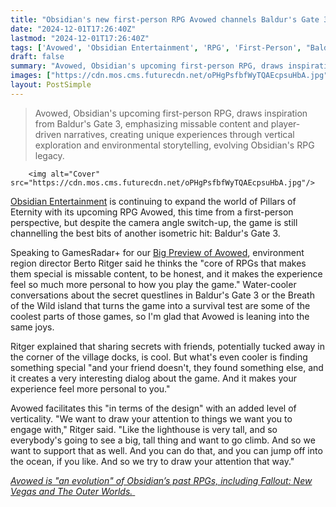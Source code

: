```yaml
---
title: "Obsidian's new first-person RPG Avowed channels Baldur's Gate 3 in one key way: 'The core of RPGs that makes them special is missable content'"
date: "2024-12-01T17:26:40Z"
lastmod: "2024-12-01T17:26:40Z"
tags: ['Avowed', 'Obsidian Entertainment', 'RPG', 'First-Person', "Baldur's Gate 3", 'Pillars of Eternity']
draft: false
summary: "Avowed, Obsidian's upcoming first-person RPG, draws inspiration from Baldur's Gate 3, emphasizing missable content and player-driven narratives, creating unique experiences through vertical exploration and environmental storytelling, evolving Obsidian's RPG legacy."
images: ["https://cdn.mos.cms.futurecdn.net/oPHgPsfbfWyTQAEcpsuHbA.jpg"]
layout: PostSimple
---
```

> Avowed, Obsidian's upcoming first-person RPG, draws inspiration from Baldur's Gate 3, emphasizing missable content and player-driven narratives, creating unique experiences through vertical exploration and environmental storytelling, evolving Obsidian's RPG legacy.


        <img alt="Cover" src="https://cdn.mos.cms.futurecdn.net/oPHgPsfbfWyTQAEcpsuHbA.jpg"/>
        
[Obsidian Entertainment](https://www.gamesradar.com/tag/obsidian-entertainment/) is continuing to expand the world of Pillars of Eternity with its upcoming RPG Avowed, this time from a first-person perspective, but despite the camera angle switch-up, the game is still channelling the best bits of another isometric hit: Baldur's Gate 3. 

Speaking to GamesRadar+ for our [Big Preview of Avowed](https://www.gamesradar.com/games/rpg/avowed-the-big-preview-hub/), environment region director Berto Ritger said he thinks the "core of RPGs that makes them special is missable content, to be honest, and it makes the experience feel so much more personal to how you play the game." Water-cooler conversations about the secret questlines in Baldur's Gate 3 or the Breath of the Wild island that turns the game into a survival test are some of the coolest parts of those games, so I'm glad that Avowed is leaning into the same joys.

Ritger explained that sharing secrets with friends, potentially tucked away in the corner of the village docks, is cool. But what's even cooler is finding something special "and your friend doesn't, they found something else, and it creates a very interesting dialog about the game. And it makes your experience feel more personal to you."

Avowed facilitates this "in terms of the design" with an added level of verticality. "We want to draw your attention to things we want you to engage with," Ritger said. "Like the lighthouse is very tall, and so everybody's going to see a big, tall thing and want to go climb. And so we want to support that as well. And you can do that, and you can jump off into the ocean, if you like. And so we try to draw your attention that way."

[<em>Avowed is "an evolution" of Obsidian’s past RPGs, including Fallout: New Vegas and The Outer Worlds.</em> ](https://www.gamesradar.com/games/rpg/avowed-is-an-evolution-of-obsidians-past-rpgs-including-the-outer-worlds-and-fallout-new-vegas/)
        